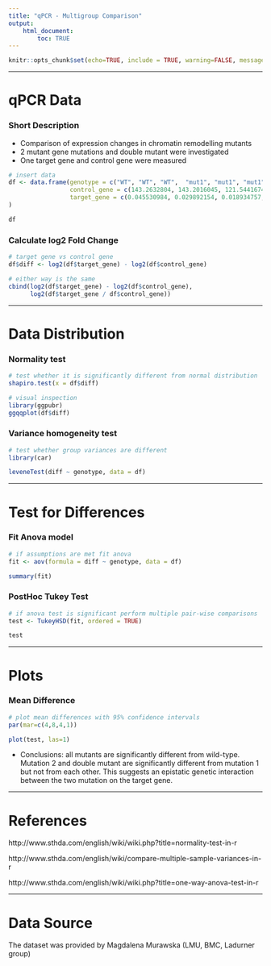 ```yaml
---
title: "qPCR - Multigroup Comparison"
output: 
    html_document:
        toc: TRUE
---
```



<style>
pre {
  overflow-x: auto;
}
pre code {
  word-wrap: normal;
  white-space: pre;
}
a {
  font-size: 16px;
}
</style>



```r
knitr::opts_chunk$set(echo=TRUE, include = TRUE, warning=FALSE, message=FALSE)
```

---


# qPCR Data

### Short Description

* Comparison of expression changes in chromatin remodelling mutants
* 2 mutant gene mutations and double mutant were investigated
* One target gene and control gene were measured

```r
# insert data
df <- data.frame(genotype = c("WT", "WT", "WT",  "mut1", "mut1", "mut1",  "mut2", "mut2", "mut2",  "doublemut", "doublemut", "doublemut"),
                 control_gene = c(143.2632804, 143.2016045, 121.5441674,  120.8509654, 135.2941841, 146.6159225,  147.3569572, 159.5510244, 41.53608903,  112.2483313, 145.9524333, 142.2499418),
                 target_gene = c(0.045530984, 0.029892154, 0.018934757,  0.057283056, 0.053640269, 0.072897732,  0.235321652, 0.2810932, 0.067345158,  0.1904679, 0.271456991, 0.158710149)
)

df
```


### Calculate log2 Fold Change

```r
# target gene vs control gene
df$diff <- log2(df$target_gene) - log2(df$control_gene)

# either way is the same
cbind(log2(df$target_gene) - log2(df$control_gene),
      log2(df$target_gene / df$control_gene))

```


---


# Data Distribution

### Normality test


```r
# test whether it is significantly different from normal distribution
shapiro.test(x = df$diff)

# visual inspection
library(ggpubr)
ggqqplot(df$diff)
```

### Variance homogeneity test
```r
# test whether group variances are different
library(car)

leveneTest(diff ~ genotype, data = df) 
```


---


# Test for Differences

### Fit Anova model

```r
# if assumptions are met fit anova
fit <- aov(formula = diff ~ genotype, data = df)

summary(fit)
```

### PostHoc Tukey Test

```r
# if anova test is significant perform multiple pair-wise comparisons
test <- TukeyHSD(fit, ordered = TRUE)

test
```


---


# Plots

### Mean Difference

```r
# plot mean differences with 95% confidence intervals
par(mar=c(4,8,4,1))

plot(test, las=1)
```

* Conclusions: all mutants are significantly different from wild-type. Mutation 2 and double mutant are significantly different from mutation 1 but not from each other. This suggests an epistatic genetic interaction between the two mutation on the target gene.


<!-- ### Fold Changes -->


<!-- ```{r, fig.height=5, fig.width=5} -->
<!-- # exponentiate mean and confidence intervals -->
<!-- # error bars are not symmetric -->
<!-- par(mar=c(4,4,4,1)) -->

<!-- centers <- barplot(2^test$genotype[1:3,1],  -->
<!--                    ylim = c(0,16), ylab = "Fold Change") -->

<!-- arrows(x0 = centers,  -->
<!--        x1 = centers,  -->
<!--        y0 = 2^test$genotype[1:3,2],  -->
<!--        y1 = 2^test$genotype[1:3,3],  -->
<!--        angle = 90, code = 3, length = 0.1) -->
<!-- ``` -->


---


# References

http://www.sthda.com/english/wiki/wiki.php?title=normality-test-in-r

http://www.sthda.com/english/wiki/compare-multiple-sample-variances-in-r

http://www.sthda.com/english/wiki/wiki.php?title=one-way-anova-test-in-r


---


# Data Source

The dataset was provided by Magdalena Murawska (LMU, BMC, Ladurner group)


